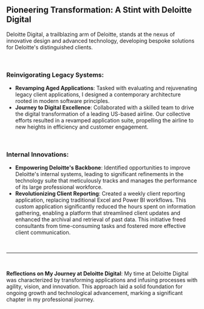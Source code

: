 ## Pioneering Transformation: A Stint with Deloitte Digital

Deloitte Digital, a trailblazing arm of Deloitte, stands at the nexus of innovative design and advanced technology, developing bespoke solutions for Deloitte's distinguished clients.

<br />

### Reinvigorating Legacy Systems:

- **Revamping Aged Applications**: Tasked with evaluating and rejuvenating legacy client applications, I designed a contemporary architecture rooted in modern software principles.
- **Journey to Digital Excellence**: Collaborated with a skilled team to drive the digital transformation of a leading US-based airline. Our collective efforts resulted in a revamped application suite, propelling the airline to new heights in efficiency and customer engagement.

<br />

### Internal Innovations:

- **Empowering Deloitte's Backbone**: Identified opportunities to improve Deloitte's internal systems, leading to significant refinements in the technology suite that meticulously tracks and manages the performance of its large professional workforce.
- **Revolutionizing Client Reporting**: Created a weekly client reporting application, replacing traditional Excel and Power BI workflows. This custom application significantly reduced the hours spent on information gathering, enabling a platform that streamlined client updates and enhanced the archival and retrieval of past data. This initiative freed consultants from time-consuming tasks and fostered more effective client communication.

<br />

---

<br />

**Reflections on My Journey at Deloitte Digital**: My time at Deloitte Digital was characterized by transforming applications and infusing processes with agility, vision, and innovation. This approach laid a solid foundation for ongoing growth and technological advancement, marking a significant chapter in my professional journey.
